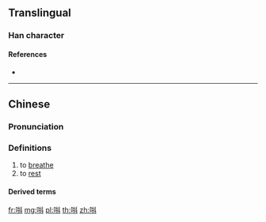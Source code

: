 {{character info/new}}
==Translingual==

===Han character===
{{Han char|rn=30|rad=口|as=07|sn=10|four=|canj=RQYJ|ids=⿰口抖}}

====References====
* {{Han ref|kx=0193.051|hdz=10625.051|uh=551E|ud=21790}}

----

==Chinese==
{{zh-forms|alt=抖,透,敨}}

===Pronunciation===
{{zh-pron
|c=tau2
|cat=v
}}

===Definitions===
{{zh-hanzi}} {{tlb|zh|Cantonese}}

# to [[breathe]]
# to [[rest]]

====Derived terms====
{{zh-der|唞氣|早唞}}

[[fr:唞]]
[[mg:唞]]
[[pl:唞]]
[[th:唞]]
[[zh:唞]]